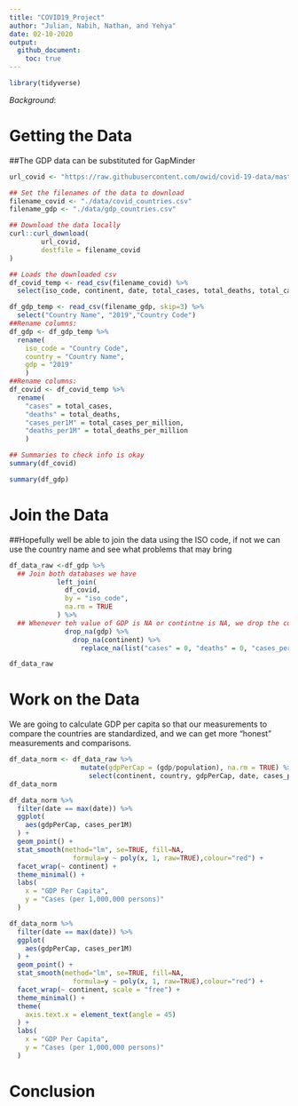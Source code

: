 ```yaml
---
title: "COVID19_Project"
author: "Julian, Nabih, Nathan, and Yehya"
date: 02-10-2020
output:
  github_document:
    toc: true
---
```


```r
library(tidyverse)
```

*Background*:


# Getting the Data
<!------------------------------------------------------>
##The GDP data can be substituted for GapMinder
```r
url_covid <- "https://raw.githubusercontent.com/owid/covid-19-data/master/public/data/owid-covid-data.csv"

## Set the filenames of the data to download
filename_covid <- "./data/covid_countries.csv"
filename_gdp <- "./data/gdp_countries.csv"

## Download the data locally
curl::curl_download(
        url_covid,
        destfile = filename_covid
)

## Loads the downloaded csv
df_covid_temp <- read_csv(filename_covid) %>% 
  select(iso_code, continent, date, total_cases, total_deaths, total_cases_per_million, total_deaths_per_million, population)

df_gdp_temp <- read_csv(filename_gdp, skip=3) %>% 
  select("Country Name", "2019","Country Code")
##Rename columns:
df_gdp <- df_gdp_temp %>% 
  rename(
    iso_code = "Country Code",
    country = "Country Name",
    gdp = "2019"
    )
##Rename columns:
df_covid <- df_covid_temp %>% 
  rename(
    "cases" = total_cases,
    "deaths" = total_deaths,
    "cases_per1M" = total_cases_per_million,
    "deaths_per1M" = total_deaths_per_million
    )

## Summaries to check info is okay
summary(df_covid)

summary(df_gdp)
```

# Join the Data
<!-- -------------------------------------------------- -->
##Hopefully well be able to join the data using the ISO code, if not we can use the country name and see what problems that may bring
```r

df_data_raw <-df_gdp %>%
  ## Join both databases we have
            left_join(
              df_covid,
              by = "iso_code",
              na.rm = TRUE
            ) %>% 
  ## Whenever teh value of GDP is NA or contintne is NA, we drop the country because we cant compare it to others. If teh value of a case/death count is NA, we set it to 0
              drop_na(gdp) %>% 
                drop_na(continent) %>% 
                  replace_na(list("cases" = 0, "deaths" = 0, "cases_per1M" = 0,  "deaths_per1M" = 0))

df_data_raw
```


# Work on the Data
<!-- -------------------------------------------------- -->

We are going to calculate GDP per capita so that our measurements to compare the countries are standardized, and we can get more "honest" measurements and comparisons.
```r
df_data_norm <- df_data_raw %>% 
                  mutate(gdpPerCap = (gdp/population), na.rm = TRUE) %>% 
                    select(continent, country, gdpPerCap, date, cases_per1M, deaths_per1M)
df_data_norm
```


```r
df_data_norm %>%
  filter(date == max(date)) %>% 
  ggplot(
    aes(gdpPerCap, cases_per1M)
  ) +
  geom_point() +
  stat_smooth(method="lm", se=TRUE, fill=NA,
                formula=y ~ poly(x, 1, raw=TRUE),colour="red") +
  facet_wrap(~ continent) +
  theme_minimal() +
  labs(
    x = "GDP Per Capita",
    y = "Cases (per 1,000,000 persons)"
  )
```

``` r
df_data_norm %>%
  filter(date == max(date)) %>% 
  ggplot(
    aes(gdpPerCap, cases_per1M)
  ) +
  geom_point() +
  stat_smooth(method="lm", se=TRUE, fill=NA,
                formula=y ~ poly(x, 1, raw=TRUE),colour="red") +
  facet_wrap(~ continent, scale = "free") +
  theme_minimal() +
  theme(
    axis.text.x = element_text(angle = 45)
  ) +
  labs(
    x = "GDP Per Capita",
    y = "Cases (per 1,000,000 persons)"
  )
```

# Conclusion
<!-- -------------------------------------------------- -->